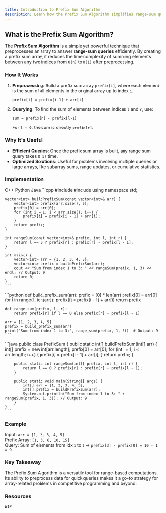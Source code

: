 ```yaml
---
title: Introduction to Prefix Sum Algorithm
description: Learn how the Prefix Sum Algorithm simplifies range-sum queries and optimizes computations in arrays.
---
```


## <HoverUnderline>What is the Prefix Sum Algorithm?</HoverUnderline>

The **Prefix Sum Algorithm** is a simple yet powerful technique that preprocesses an array to answer **range-sum queries** efficiently. By creating a prefix sum array, it reduces the time complexity of summing elements between any two indices from `O(n)` to `O(1)` after preprocessing.

### <HoverUnderline>How It Works</HoverUnderline>

1. **Preprocessing**: Build a prefix sum array `prefix[i]`, where each element is the sum of all elements in the original array up to index `i`.
   
    `prefix[i] = prefix[i-1] + arr[i]`

2. **Querying**: To find the sum of elements between indices `l` and `r`, use:
   
    `sum = prefix[r] - prefix[l-1]`

    For `l = 0`, the sum is directly `prefix[r]`.

### <HoverUnderline>Why It's Useful</HoverUnderline>

- **Efficient Queries**: Once the prefix sum array is built, any range sum query takes `O(1)` time.
- **Optimized Solutions**: Useful for problems involving multiple queries or large arrays, like subarray sums, range updates, or cumulative statistics.

### <HoverUnderline>Implementation</HoverUnderline>

<Tabs defaultValue="python" className="pt-5 pb-1">
  <TabsList>
    <TabsTrigger value="cpp">C++</TabsTrigger>
    <TabsTrigger value="python">Python</TabsTrigger>
    <TabsTrigger value="java">Java</TabsTrigger>
  </TabsList>

  <TabsContent value="cpp">
    ```cpp
    #include <iostream>
    #include <vector>
    using namespace std;

    vector<int> buildPrefixSum(const vector<int>& arr) {
        vector<int> prefix(arr.size(), 0);
        prefix[0] = arr[0];
        for (int i = 1; i < arr.size(); i++) {
            prefix[i] = prefix[i - 1] + arr[i];
        }
        return prefix;
    }

    int rangeSum(const vector<int>& prefix, int l, int r) {
        return l == 0 ? prefix[r] : prefix[r] - prefix[l - 1];
    }

    int main() {
        vector<int> arr = {1, 2, 3, 4, 5};
        vector<int> prefix = buildPrefixSum(arr);
        cout << "Sum from index 1 to 3: " << rangeSum(prefix, 1, 3) << endl; // Output: 9
        return 0;
    }
    ```
  </TabsContent>

  <TabsContent value="python">
    ```python
    def build_prefix_sum(arr):
        prefix = [0] * len(arr)
        prefix[0] = arr[0]
        for i in range(1, len(arr)):
            prefix[i] = prefix[i - 1] + arr[i]
        return prefix

    def range_sum(prefix, l, r):
        return prefix[r] if l == 0 else prefix[r] - prefix[l - 1]

    arr = [1, 2, 3, 4, 5]
    prefix = build_prefix_sum(arr)
    print("Sum from index 1 to 3:", range_sum(prefix, 1, 3))  # Output: 9
    ```
  </TabsContent>

  <TabsContent value="java">
    ```java
    public class PrefixSum {
        public static int[] buildPrefixSum(int[] arr) {
            int[] prefix = new int[arr.length];
            prefix[0] = arr[0];
            for (int i = 1; i < arr.length; i++) {
                prefix[i] = prefix[i - 1] + arr[i];
            }
            return prefix;
        }

        public static int rangeSum(int[] prefix, int l, int r) {
            return l == 0 ? prefix[r] : prefix[r] - prefix[l - 1];
        }

        public static void main(String[] args) {
            int[] arr = {1, 2, 3, 4, 5};
            int[] prefix = buildPrefixSum(arr);
            System.out.println("Sum from index 1 to 3: " + rangeSum(prefix, 1, 3)); // Output: 9
        }
    }
    ```
  </TabsContent>
</Tabs>

### <HoverUnderline>Example</HoverUnderline>

Input: `arr = [1, 2, 3, 4, 5]`  
Prefix Array: `[1, 3, 6, 10, 15]`  
Query: Sum of elements from idx `1` to `3` → `prefix[3] - prefix[0] = 10 - 1 = 9`

### <HoverUnderline>Key Takeaway</HoverUnderline>

The Prefix Sum Algorithm is a versatile tool for range-based computations. Its ability to preprocess data for quick queries makes it a go-to strategy for array-related problems in competitive programming and beyond.

### <HoverUnderline>Resources</HoverUnderline>

`WIP`